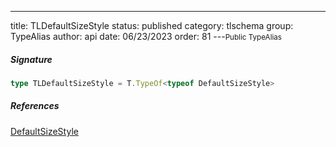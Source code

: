 ---
title: TLDefaultSizeStyle
status: published
category: tlschema
group: TypeAlias
author: api
date: 06/23/2023
order: 81
---<Small>Public TypeAlias</Small>




##### Signature


```ts
type TLDefaultSizeStyle = T.TypeOf<typeof DefaultSizeStyle>
```

##### References

[DefaultSizeStyle](/gen/tlschema/DefaultSizeStyle-var)

